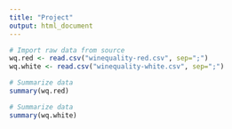 ```yaml
---
title: "Project"
output: html_document
---
```


``` r
# Import raw data from source
wq.red <- read.csv("winequality-red.csv", sep=";")
wq.white <- read.csv("winequality-white.csv", sep=";")
```

``` r
# Summarize data
summary(wq.red)
```

``` r
# Summarize data
summary(wq.white)
```
